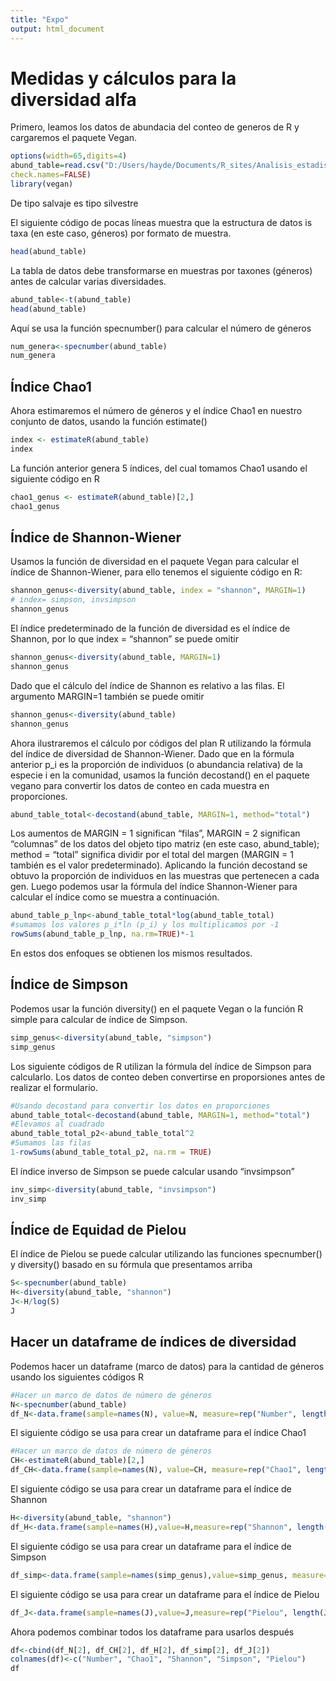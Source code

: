```yaml
---
title: "Expo"
output: html_document
---
```


# Medidas y cálculos para la diversidad alfa

Primero, leamos los datos de abundacia del conteo de generos de R y cargaremos el paquete Vegan.
```r
options(width=65,digits=4)
abund_table=read.csv("D:/Users/hayde/Documents/R_sites/Analisis_estadistico_de_datos_de_Microbioma_con_R/Cap5/Data/ALSG93A3.5mButyrateGenus.csv",row.names=1,
check.names=FALSE)
library(vegan)

```

De tipo salvaje es tipo silvestre

El siguiente código de pocas líneas muestra que la estructura de datos is taxa (en este caso, géneros) por formato de muestra.
```r
head(abund_table)
```


La tabla de datos debe transformarse en muestras por taxones (géneros) antes de calcular varias diversidades.
```r
abund_table<-t(abund_table)
head(abund_table)
```


Aquí se usa la función specnumber() para calcular el número de géneros
```r
num_genera<-specnumber(abund_table)
num_genera
```


## Índice Chao1

Ahora estimaremos el número de géneros y el índice Chao1 en nuestro conjunto de datos, usando la función estimate()
```r
index <- estimateR(abund_table)
index
```


La función anterior genera 5 índices, del cual tomamos Chao1 usando el siguiente código en R
```r
chao1_genus <- estimateR(abund_table)[2,]
chao1_genus
```

## Índice de Shannon-Wiener

Usamos la función de diversidad en el paquete Vegan para calcular el índice de Shannon-Wiener, para ello tenemos el siguiente código en R:
```r
shannon_genus<-diversity(abund_table, index = "shannon", MARGIN=1)
# index= simpson, invsimpson
shannon_genus
```


El índice predeterminado de la función de diversidad es el índice de Shannon, por lo que index = "shannon" se puede omitir
```r
shannon_genus<-diversity(abund_table, MARGIN=1)
shannon_genus
```


Dado que el cálculo del índice de Shannon es relativo a las filas. El argumento MARGIN=1 también se puede omitir
```r
shannon_genus<-diversity(abund_table)
shannon_genus
```


Ahora ilustraremos el cálculo por códigos del plan R utilizando la fórmula del índice de diversidad de Shannon-Wiener. Dado que en la fórmula anterior p_i es la proporción de individuos (o abundancia relativa) de la especie i en la comunidad, usamos la función decostand() en el paquete vegano para convertir los datos de conteo en cada muestra en proporciones.
```r
abund_table_total<-decostand(abund_table, MARGIN=1, method="total")
```


Los aumentos de MARGIN = 1 significan "filas", MARGIN = 2 significan "columnas" de los datos del objeto tipo matriz (en este caso, abund_table); method = “total” significa dividir por el total del margen (MARGIN = 1 también es el valor predeterminado). Aplicando la función decostand se obtuvo la proporción de individuos en las muestras que pertenecen a cada gen. Luego podemos usar la fórmula del índice Shannon-Wiener para calcular el índice como se muestra a continuación.
```r
abund_table_p_lnp<-abund_table_total*log(abund_table_total)
#sumamos los valores p_i*ln (p_i) y los multiplicamos por -1
rowSums(abund_table_p_lnp, na.rm=TRUE)*-1
```
En estos dos enfoques se obtienen los mismos resultados.


## Índice de Simpson

Podemos usar la función diversity() en el paquete Vegan o la función R simple para calcular de índice de Simpson.
```r
simp_genus<-diversity(abund_table, "simpson")
simp_genus
```


Los siguiente códigos de R utilizan la fórmula del índice de Simpson para calcularlo. Los datos de conteo deben convertirse en proporsiones antes de realizar el formulario.
```r
#Usando decostand para convertir los datos en proporciones
abund_table_total<-decostand(abund_table, MARGIN=1, method="total")
#Elevamos al cuadrado
abund_table_total_p2<-abund_table_total^2
#Sumamos las filas
1-rowSums(abund_table_total_p2, na.rm = TRUE)
```


El índice inverso de Simpson se puede calcular usando "invsimpson"
```r
inv_simp<-diversity(abund_table, "invsimpson")
inv_simp
```


## Índice de Equidad de Pielou

El índice de Pielou se puede calcular utilizando las funciones specnumber() y diversity() basado en su fórmula que presentamos arriba
```r
S<-specnumber(abund_table)
H<-diversity(abund_table, "shannon")
J<-H/log(S)
J
```


## Hacer un dataframe de índices de diversidad

Podemos hacer un dataframe (marco de datos) para la cantidad de géneros usando los siguientes códigos R
```r
#Hacer un marco de datos de número de géneros
N<-specnumber(abund_table)
df_N<-data.frame(sample=names(N), value=N, measure=rep("Number", length(N))) 
```


El siguiente código se usa para crear un dataframe para el índice Chao1
```r
#Hacer un marco de datos de número de géneros
CH<-estimateR(abund_table)[2,]
df_CH<-data.frame(sample=names(N), value=CH, measure=rep("Chao1", length(CH))) 
```


El siguiente código se usa para crear un dataframe para el índice de Shannon
```r
H<-diversity(abund_table, "shannon")
df_H<-data.frame(sample=names(H),value=H,measure=rep("Shannon", length(H)))
```


El siguiente código se usa para crear un dataframe para el índice de Simpson
```r
df_simp<-data.frame(sample=names(simp_genus),value=simp_genus, measure=rep("Simpson",length(simp_genus)))
```


El siguiente código se usa para crear un dataframe para el índice de Pielou
```r
df_J<-data.frame(sample=names(J),value=J,measure=rep("Pielou", length(J)))
```


Ahora podemos combinar todos los dataframe para usarlos después
```r
df<-cbind(df_N[2], df_CH[2], df_H[2], df_simp[2], df_J[2])
colnames(df)<-c("Number", "Chao1", "Shannon", "Simpson", "Pielou")
df
```







